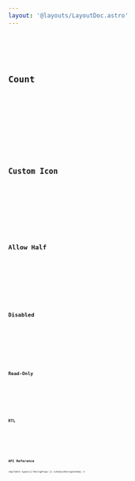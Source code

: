 ```yaml
---
layout: '@layouts/LayoutDoc.astro'
---
```




<Preview client:load>
	<Fragment slot="preview">
		<Example client:load />
	</Fragment>
	<Fragment slot="code">
		<Code code={ExampleRaw} lang="svelte" />
	</Fragment>
</Preview>

## Count

<Preview client:load>
	<Fragment slot="preview">
		<ExampleCount client:load />
	</Fragment>
	<Fragment slot="code">
		<Code code={ExampleCountRaw} lang="svelte" />
	</Fragment>
</Preview>

## Custom Icon

<Preview client:load>
	<Fragment slot="preview">
		<ExampleCustomIcon client:load />
	</Fragment>
	<Fragment slot="code">
		<Code code={ExampleCustomIconRaw} lang="svelte" />
	</Fragment>
</Preview>


## Allow Half

<Preview client:load>
	<Fragment slot="preview">
		<ExampleAllowHalf client:load />
	</Fragment>
	<Fragment slot="code">
		<Code code={ExampleAllowHalfRaw} lang="svelte" />
	</Fragment>
</Preview>

## Disabled

<Preview client:load>
	<Fragment slot="preview">
		<ExampleDisabled client:load />
	</Fragment>
	<Fragment slot="code">
		<Code code={ExampleDisabledRaw} lang="svelte" />
	</Fragment>
</Preview>

## Read-Only

<Preview client:load>
	<Fragment slot="preview">
		<ExampleReadOnly client:load />
	</Fragment>
	<Fragment slot="code">
		<Code code={ExampleReadonlyRaw} lang="svelte" />
	</Fragment>
</Preview>

## RTL

<Preview client:load>
	<Fragment slot="preview">
		<ExampleRTL client:load />
	</Fragment>
	<Fragment slot="code">
		<Code code={ExampleRTLRaw} lang="svelte" />
	</Fragment>
</Preview>

## API Reference

<ApiTable types={['RatingProps']} schema={RatingSchema} />
